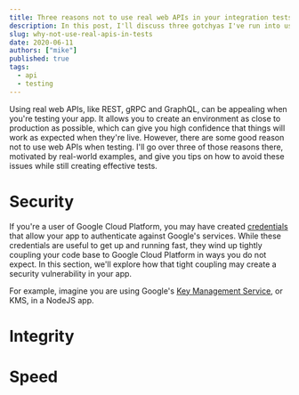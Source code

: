 ```yaml
---
title: Three reasons not to use real web APIs in your integration tests
description: In this post, I'll discuss three gotchyas I've run into using real APIs when testing and the solutions I've used.
slug: why-not-use-real-apis-in-tests
date: 2020-06-11
authors: ["mike"]
published: true
tags:
  - api
  - testing
---
```


Using real web APIs, like REST, gRPC and GraphQL, can be appealing when you're testing your app. It allows you to create an environment as close to production as possible, which can give you high confidence that things will work as expected when they're live. However, there are some good reason not to use web APIs when testing. I'll go over three of those reasons there, motivated by real-world examples, and give you tips on how to avoid these issues while still creating effective tests.

# Security

If you're a user of Google Cloud Platform, you may have created [credentials](https://cloud.google.com/docs/authentication/getting-started) that allow your app to authenticate against Google's services. While these credentials are useful to get up and running fast, they wind up tightly coupling your code base to Google Cloud Platform in ways you do not expect. In this section, we'll explore how that tight coupling may create a security vulnerability in your app.

For example, imagine you are using Google's [Key Management Service](https://cloud.google.com/kms/), or KMS, in a NodeJS app.

# Integrity

# Speed
